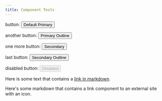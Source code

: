 ```yaml
---
title: Component Tests 
---
```


button: <Button to="/somewhere">Default Primary</Button>


another button: <Button outline to="/somewhere">Primary Outline</Button>


one more button: <Button secondary to="/somewhere">Secondary</Button>


last button: <Button secondary outline to="/somewhere">Secondary Outline</Button>

disabled button: <Button disabled to="/somewhere">Disabled</Button>

Here is some text that contains a [link in markdown](/someplace).

Here's some markdown that contains a <Link to="https://www.chat.makerdao.com" icon="rocketchat">link component to an external site with an icon.</Link>
